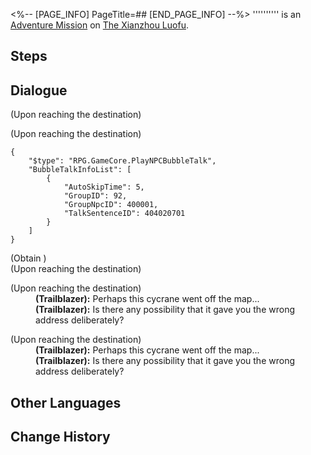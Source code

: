 <%-- [PAGE_INFO]
PageTitle=##
[END_PAGE_INFO] --%>
{{Stub|Dialogue.}}
{{Mission Infobox
|id            = 4040207
|title         = 
|image         = <!--Mission .png-->
|type          = Adventure
|event_name    = 
|chapter       = 
|requirements  = {{cx}}<!--Hidden Mission ID 4040202--> completed
|summary       = <!--official mission summary from Fate's Atlas-->
|characters    = Trailblazer
|startLocation = [[The Xianzhou Luofu]] - [[Central Starskiff Haven]]
|world         = The Xianzhou Luofu
|area          = Central Starskiff Haven
|prev          = 
|next          = 
|rewards       = Condensed Aether*1; Strale*10
}}
'''''''''' is an [[Adventure Mission]] on [[The Xianzhou Luofu]].

==Steps==


<!--
==Gameplay Notes==

--><!--
==Trial Character==

-->
==Dialogue==
{{Stub Dialogue}}
;(Upon reaching the destination)

;(Upon reaching the destination)
<pre>{
	"$type": "RPG.GameCore.PlayNPCBubbleTalk",
	"BubbleTalkInfoList": [
		{
			"AutoSkipTime": 5,
			"GroupID": 92,
			"GroupNpcID": 400001,
			"TalkSentenceID": 404020701
		}
	]
}</pre>
;(Obtain {{Item|Logistic Navigation Map|20|x=1}})
;(Upon reaching the destination)

;(Upon reaching the destination)
:'''(Trailblazer):''' Perhaps this cycrane went off the map...
:'''(Trailblazer):''' Is there any possibility that it gave you the wrong address deliberately?

;(Upon reaching the destination)
:'''(Trailblazer):''' Perhaps this cycrane went off the map...
:'''(Trailblazer):''' Is there any possibility that it gave you the wrong address deliberately?
{{Dialogue End}}

==Other Languages==
{{Other Languages
|en   = 
|zhs  = 
|zht  = 
|ja   = 
|ko   = 
|es   = 
|fr   = 
|ru   = 
|th   = 
|vi   = 
|de   = 
|id   = 
|pt   = 
}}

==Change History==
{{Change History|1.0}}
